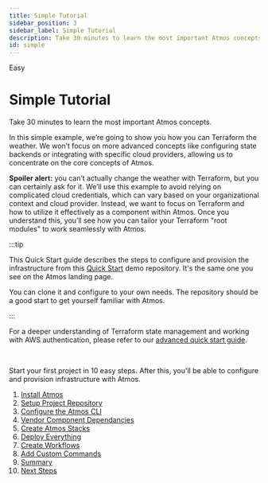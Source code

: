 ```yaml
---
title: Simple Tutorial
sidebar_position: 3
sidebar_label: Simple Tutorial
description: Take 30 minutes to learn the most important Atmos concepts.
id: simple
---
```


<PillBox>Easy</PillBox>

# Simple Tutorial

Take 30 minutes to learn the most important Atmos concepts. 

In this simple example, we’re going to show you how you can Terraform the weather. We won’t focus on 
more advanced concepts like configuring state backends or integrating with specific cloud providers, 
allowing us to concentrate on the core concepts of Atmos.

**Spoiler alert:** you can’t actually change the weather with Terraform, but you can certainly ask for it. 
We’ll use this example to avoid relying on complicated cloud credentials, which can vary based on your 
organizational context and cloud provider. Instead, we want to focus on Terraform and how to utilize it effectively 
as a component within Atmos. Once you understand this, you’ll see how you can tailor your Terraform "root modules" 
to work seamlessly with Atmos.

:::tip

This Quick Start guide describes the steps to configure and provision the infrastructure
from this [Quick Start](https://github.com/cloudposse/atmos/tree/master/examples/demo-stacks) demo repository.
It's the same one you see on the Atmos landing page.

You can clone it and configure to your own needs. The repository should be a good start to get yourself familiar with Atmos.

:::

 For a deeper understanding of Terraform state management and working with 
AWS authentication, please refer to our [advanced quick start guide](/quick-start/advanced).

<br/>

Start your first project in 10 easy steps. After this, you'll be able to configure and provision infrastructure with Atmos.

1. [Install Atmos](/install)
2. [Setup Project Repository](/quick-start/simple/configure-repository)
3. [Configure the Atmos CLI](/quick-start/simple/configure-cli)
4. [Vendor Component Dependancies](/quick-start/simple/vendor-components)
5. [Create Atmos Stacks](/quick-start/simple/create-atmos-stacks)
6. [Deploy Everything](/quick-start/simple/provision)
7. [Create Workflows](/quick-start/simple/create-workflows)
8. [Add Custom Commands](/quick-start/simple/add-custom-commands)
9. [Summary](/quick-start/simple/summary)
10. [Next Steps](/quick-start/simple/next-steps)



<DocCardList/>
